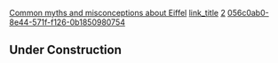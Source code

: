 [[Property:title|Common myths and misconceptions about Eiffel]]
[[Property:link_title|]]
[[Property:weight|2]]
[[Property:uuid|056c0ab0-8e44-571f-f126-0b1850980754]]
==Under Construction==

